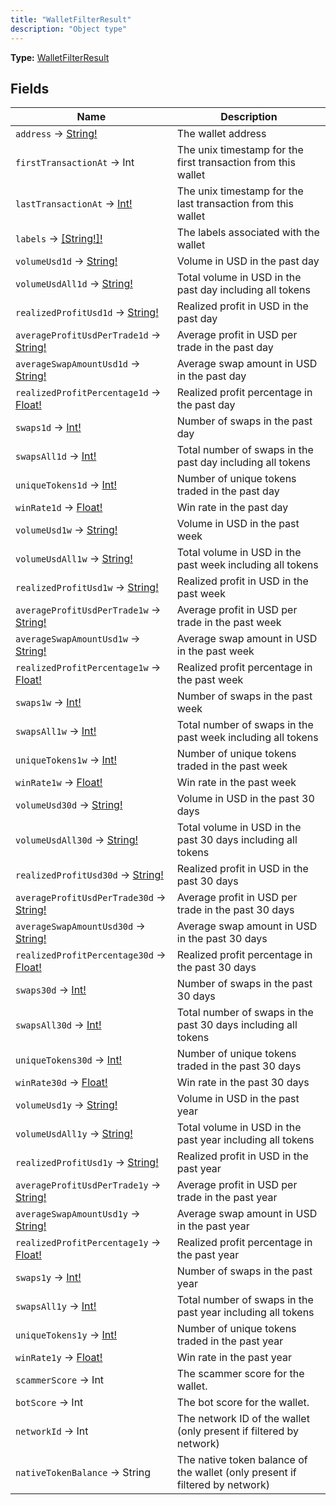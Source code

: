 ```yaml
---
title: "WalletFilterResult"
description: "Object type"
---
```


**Type:** [WalletFilterResult](/api-reference/types/walletfilterresult)

## Fields

| Name | Description |
|------|-------------|
| `address` → [String!](/api-reference/types/string) | The wallet address |
| `firstTransactionAt` → Int | The unix timestamp for the first transaction from this wallet |
| `lastTransactionAt` → [Int!](/api-reference/types/int) | The unix timestamp for the last transaction from this wallet |
| `labels` → [[String!]!](/api-reference/types/string) | The labels associated with the wallet |
| `volumeUsd1d` → [String!](/api-reference/types/string) | Volume in USD in the past day |
| `volumeUsdAll1d` → [String!](/api-reference/types/string) | Total volume in USD in the past day including all tokens |
| `realizedProfitUsd1d` → [String!](/api-reference/types/string) | Realized profit in USD in the past day |
| `averageProfitUsdPerTrade1d` → [String!](/api-reference/types/string) | Average profit in USD per trade in the past day |
| `averageSwapAmountUsd1d` → [String!](/api-reference/types/string) | Average swap amount in USD in the past day |
| `realizedProfitPercentage1d` → [Float!](/api-reference/types/float) | Realized profit percentage in the past day |
| `swaps1d` → [Int!](/api-reference/types/int) | Number of swaps in the past day |
| `swapsAll1d` → [Int!](/api-reference/types/int) | Total number of swaps in the past day including all tokens |
| `uniqueTokens1d` → [Int!](/api-reference/types/int) | Number of unique tokens traded in the past day |
| `winRate1d` → [Float!](/api-reference/types/float) | Win rate in the past day |
| `volumeUsd1w` → [String!](/api-reference/types/string) | Volume in USD in the past week |
| `volumeUsdAll1w` → [String!](/api-reference/types/string) | Total volume in USD in the past week including all tokens |
| `realizedProfitUsd1w` → [String!](/api-reference/types/string) | Realized profit in USD in the past week |
| `averageProfitUsdPerTrade1w` → [String!](/api-reference/types/string) | Average profit in USD per trade in the past week |
| `averageSwapAmountUsd1w` → [String!](/api-reference/types/string) | Average swap amount in USD in the past week |
| `realizedProfitPercentage1w` → [Float!](/api-reference/types/float) | Realized profit percentage in the past week |
| `swaps1w` → [Int!](/api-reference/types/int) | Number of swaps in the past week |
| `swapsAll1w` → [Int!](/api-reference/types/int) | Total number of swaps in the past week including all tokens |
| `uniqueTokens1w` → [Int!](/api-reference/types/int) | Number of unique tokens traded in the past week |
| `winRate1w` → [Float!](/api-reference/types/float) | Win rate in the past week |
| `volumeUsd30d` → [String!](/api-reference/types/string) | Volume in USD in the past 30 days |
| `volumeUsdAll30d` → [String!](/api-reference/types/string) | Total volume in USD in the past 30 days including all tokens |
| `realizedProfitUsd30d` → [String!](/api-reference/types/string) | Realized profit in USD in the past 30 days |
| `averageProfitUsdPerTrade30d` → [String!](/api-reference/types/string) | Average profit in USD per trade in the past 30 days |
| `averageSwapAmountUsd30d` → [String!](/api-reference/types/string) | Average swap amount in USD in the past 30 days |
| `realizedProfitPercentage30d` → [Float!](/api-reference/types/float) | Realized profit percentage in the past 30 days |
| `swaps30d` → [Int!](/api-reference/types/int) | Number of swaps in the past 30 days |
| `swapsAll30d` → [Int!](/api-reference/types/int) | Total number of swaps in the past 30 days including all tokens |
| `uniqueTokens30d` → [Int!](/api-reference/types/int) | Number of unique tokens traded in the past 30 days |
| `winRate30d` → [Float!](/api-reference/types/float) | Win rate in the past 30 days |
| `volumeUsd1y` → [String!](/api-reference/types/string) | Volume in USD in the past year |
| `volumeUsdAll1y` → [String!](/api-reference/types/string) | Total volume in USD in the past year including all tokens |
| `realizedProfitUsd1y` → [String!](/api-reference/types/string) | Realized profit in USD in the past year |
| `averageProfitUsdPerTrade1y` → [String!](/api-reference/types/string) | Average profit in USD per trade in the past year |
| `averageSwapAmountUsd1y` → [String!](/api-reference/types/string) | Average swap amount in USD in the past year |
| `realizedProfitPercentage1y` → [Float!](/api-reference/types/float) | Realized profit percentage in the past year |
| `swaps1y` → [Int!](/api-reference/types/int) | Number of swaps in the past year |
| `swapsAll1y` → [Int!](/api-reference/types/int) | Total number of swaps in the past year including all tokens |
| `uniqueTokens1y` → [Int!](/api-reference/types/int) | Number of unique tokens traded in the past year |
| `winRate1y` → [Float!](/api-reference/types/float) | Win rate in the past year |
| `scammerScore` → Int | The scammer score for the wallet. |
| `botScore` → Int | The bot score for the wallet. |
| `networkId` → Int | The network ID of the wallet (only present if filtered by network) |
| `nativeTokenBalance` → String | The native token balance of the wallet (only present if filtered by network) |

